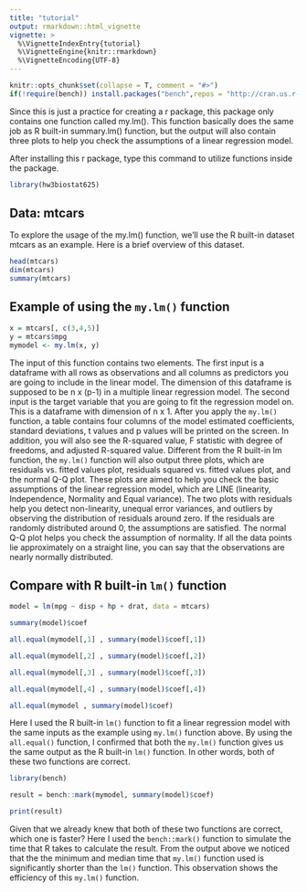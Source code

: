 ```yaml
---
title: "tutorial"
output: rmarkdown::html_vignette
vignette: >
  %\VignetteIndexEntry{tutorial}
  %\VignetteEngine{knitr::rmarkdown}
  %\VignetteEncoding{UTF-8}
---
```




```r
knitr::opts_chunk$set(collapse = T, comment = "#>")
if(!require(bench)) install.packages("bench",repos = "http://cran.us.r-project.org")

```

Since this is just a practice for creating a r package, this package only
contains one function called my.lm(). This function basically does the same job
as R built-in summary.lm() function, but the output will also contain three 
plots to help you check the assumptions of a linear regression model.

After installing this r package, type this command to utilize functions inside the package.

```r
library(hw3biostat625)
```

## Data: mtcars
To explore the usage of the my.lm() function, we'll use the R built-in dataset mtcars
as an example. Here is a brief overview of this dataset.

```r
head(mtcars)
dim(mtcars)
summary(mtcars)
```

## Example of using the `my.lm()` function
```r
x = mtcars[, c(3,4,5)]
y = mtcars$mpg
mymodel <- my.lm(x, y)
```

The input of this function contains two elements. The first input is a dataframe with all rows as observations and all columns as predictors you are going to include in the linear model. The dimension of this dataframe is supposed to be n x (p-1) in a multiple linear regression model. The
second input is the target variable that you are going to fit the regression model on. This is a
dataframe with dimension of n x 1. After you apply the `my.lm()` function, a table contains four
columns of the model estimated coefficients, standard deviations, t values and p values will be printed on the screen. In addition, you will also see the R-squared value, F statistic with degree
of freedoms, and adjusted R-squared value. Different from the R built-in lm function, the `my.lm()`
function will also output three plots, which are residuals vs. fitted values plot, residuals squared
vs. fitted values plot, and the normal Q-Q plot. These plots are aimed to help you check the basic
assumptions of the linear regression model, which are LINE (linearity, Independence, Normality and Equal variance). The two plots with residuals help you detect non-linearity, unequal error variances, and outliers by observing the distribution of residuals around zero. If the residuals are randomly distributed around 0, the assumptions are satisfied. The normal Q-Q plot helps you check the assumption of normality. If all the data points lie approximately on a straight line, you can say that the observations are nearly normally distributed.


## Compare with R built-in `lm()` function
```r
model = lm(mpg ~ disp + hp + drat, data = mtcars)

summary(model)$coef

all.equal(mymodel[,1] , summary(model)$coef[,1])

all.equal(mymodel[,2] , summary(model)$coef[,2])

all.equal(mymodel[,3] , summary(model)$coef[,3])

all.equal(mymodel[,4] , summary(model)$coef[,4])

all.equal(mymodel , summary(model)$coef)
```

Here I used the R built-in `lm()` function to fit a linear regression model with the same inputs as
the example using `my.lm()` function above. By using the `all.equal()` function, I confirmed that 
both the `my.lm()` function gives us the same output as the R built-in `lm()` function. In other words, both of these two functions are correct.

```r
library(bench)

result = bench::mark(mymodel, summary(model)$coef)

print(result)
```

Given that we already knew that both of these two functions are correct, which one is faster? Here I used the `bench::mark()` function to simulate the time that R takes to calculate the result. From the output above we noticed that the the minimum and median time that `my.lm()` function used is
significantly shorter than the `lm()` function. This observation shows the efficiency of this
`my.lm()` function.








